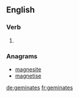 ==English==

===Verb===
{{head|en}}

# {{en-third-person singular of|geminate}}

===Anagrams===
* [[magnesite#English|magnesite]]
* [[magnetise#English|magnetise]]

[[de:geminates]]
[[fr:geminates]]